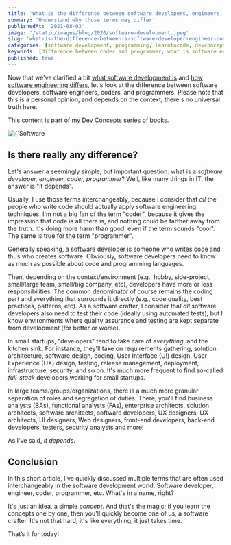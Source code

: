 ```yaml
---
title: 'What is the difference between software developers, engineers, coders, and programmers'
summary: 'Understand why those terms may differ'
publishedAt: '2021-08-03'
image: '/static/images/blog/2020/software-development.jpeg'
slug: 'what-is-the-difference-between-a-software-developer-engineer-coder-programmer'
categories: [software development, programming, learntocode, devconcepts]
keywords: [difference between coder and programmer, what is software engineering, types of software development, what is software engineering like, software engineering, software development, programming, coding]
published: true
---
```


Now that we've clarified a bit <a href="https://javascript.plainenglish.io/what-is-software-development-4a6433f2ded3" rel="noopener">what software development is</a> and <a href="https://javascript.plainenglish.io/what-is-software-engineering-dubois-s%C3%A9bastien-333e347a0919" rel="noopener">how software engineering differs</a>, let's look at the difference between software developers, software engineers, coders, and programmers. Please note that this is a personal opinion, and depends on the context; there's no universal truth here.

This content is part of my <a href="https://dev-concepts.dev" rel="noopener">Dev Concepts series of books</a>.

<BlogPostCenteredContent>
  <Image
    alt={`Software development`}
    src={`/static/images/blog/2020/software-development.jpeg`}
    width={1950}
    height={1300}
    priority
  />
</BlogPostCenteredContent>

## Is there really any difference?

Let's answer a seemingly simple, but important question: what is a *software developer, engineer, coder, programmer*? Well, like many things in IT, the answer is "it depends".

Usually, I use those terms interchangeably, because I consider that _all_ the people who write code should actually apply software engineering techniques. I'm not a big fan of the term "coder", because it gives the impression that code is all there is, and nothing could be farther away from the truth. It's doing more harm than good, even if the term sounds "cool". The same is true for the term "programmer".

Generally speaking, a software developer is someone who writes code and thus who creates software. Obviously, software developers need to know as much as possible about code and programming languages.

Then, depending on the context/environment (e.g., hobby, side-project, small/large team, small/big company, etc), developers have more or less responsibilities. The common denominator of course remains the coding part and everything that surrounds it directly (e.g., code quality, best practices, patterns, etc). As a software crafter, I consider that _all_ software developers also need to test their code (ideally using automated tests), but I know environments where quality assurance and testing are kept separate from development (for better or worse).

In small startups, "developers" tend to take care of _everything_, and the kitchen sink. For instance, they'll take on requirements gathering, solution architecture, software design, coding, User Interface (UI) design, User Experience (UX) design, testing, release management, deployment, infrastructure, security, and so on. It's much more frequent to find so-called _full-stack_ developers working for small startups.

In large teams/groups/organizations, there is a much more granular separation of roles and segregation of duties. There, you'll find business analysts (BAs), functional analysts (FAs), enterprise architects, solution architects, software architects, software developers, UX designers, UX architects, UI designers, Web designers, front-end developers, back-end developers, testers, security analysts and more!

As I've said, _it depends_.

## Conclusion

In this short article, I've quickly discussed multiple terms that are often used interchangeably in the software development world. Software developer, engineer, coder, programmer, etc. What's in a name, right?

It's just an idea, a simple *concept*. And that's the magic; if you learn the concepts one by one, then you'll quickly become one of us, a software crafter. It's not that hard; it's like everything, it just takes time.

That’s it for today!

<BlogPostSignature />
